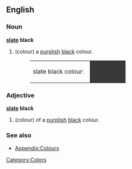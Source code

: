 ==English==

===Noun===
'''[[slate]] black'''
#(colour) a [[purple|purplish]] [[black]] colour.
#:<table><tr><td>slate black colour: &nbsp;</td><td bgcolor="#383937" width="80">&nbsp; </td></tr></table>

===Adjective===
'''[[slate]] black'''
#(colour) of a [[purple|purplish]] [[black]] colour.

===See also===
*[[Wiktionary_Appendix:Colours|Appendix:Colours]]

[[Category:Colors]]